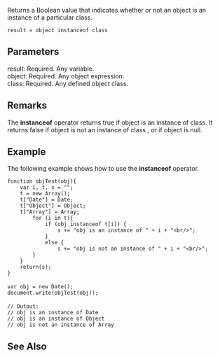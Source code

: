 Returns a Boolean value that indicates whether or not an object is an instance of a particular class.

 result = object instanceof class
==Parameters==
; result: Required. Any variable.
; object: Required. Any object expression.
; class: Required. Any defined object class.

==Remarks==
The '''instanceof''' operator returns true if object is an instance of class. It returns false if object is not an instance of class , or if object is null.


==Example==
The following example shows how to use the '''instanceof''' operator.

 function objTest(obj){
     var i, t, s = "";
     t = new Array();
     t["Date"] = Date;
     t["Object"] = Object;
     t["Array"] = Array;
         for (i in t){
             if (obj instanceof t[i]) { 
                 s += "obj is an instance of " + i + "&lt;br/&gt;";
             }
             else {
                 s += "obj is not an instance of " + i + "&lt;br/&gt;";
         }
     }
     return(s);
 }
 
 var obj = new Date();
 document.write(objTest(obj));
 
 // Output: 
 // obj is an instance of Date
 // obj is an instance of Object
 // obj is not an instance of Array

==See Also==

              

              
